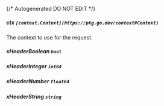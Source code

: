 {/* Autogenerated DO NOT EDIT  */}
##### **ctx** `[context.Context](https://pkg.go.dev/context#Context)`
The context to use for the request.

##### **xHeaderBoolean** `bool`

##### **xHeaderInteger** `int64`

##### **xHeaderNumber** `float64`

##### **xHeaderString** `string`

